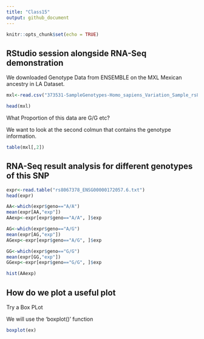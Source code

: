 ```yaml
---
title: "Class15"
output: github_document
---
```


```r
knitr::opts_chunk$set(echo = TRUE)
```

## RStudio session alongside RNA-Seq demonstration


We downloaded Genotype Data from ENSEMBLE on the MXL Mexican ancestry in LA Dataset.

```r

mxl<-read.csv("373531-SampleGenotypes-Homo_sapiens_Variation_Sample_rs8067378.csv")

head(mxl)
```

What Proportion of this data are G/G etc?

We want to look at the second colmun that contains the genotype information.
```r
table(mxl[,2])
```

## RNA-Seq result analysis for different genotypes of this SNP

```r
expr<-read.table("rs8067378_ENSG00000172057.6.txt")
head(expr)
```

```r
AA<-which(expr$geno=="A/A")
mean(expr[AA,"exp"])
AAexp<-expr[expr$geno=="A/A", ]$exp

AG<-which(expr$geno=="A/G")
mean(expr[AG,"exp"])
AGexp<-expr[expr$geno=="A/G", ]$exp

GG<-which(expr$geno=="G/G")
mean(expr[GG,"exp"])
GGexp<-expr[expr$geno=="G/G", ]$exp

hist(AAexp)
```

## How do we plot a useful plot

Try a Box PLot

We will use the 'boxplot()' function

```r

boxplot(ex)


```
